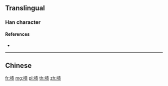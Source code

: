 {{character info/new}}
{{also|嘖}}
==Translingual==

===Han character===
{{Han char|rn=30|rad=口|as=08|sn=11|four=|canj=RQMO|ids=⿰口责}}

====References====
* {{Han ref|kx=0196.261|hdz=10635.120|uh=5567|ud=21863}}

----

==Chinese==
{{zh-see|嘖}}

[[fr:啧]]
[[mg:啧]]
[[pl:啧]]
[[th:啧]]
[[zh:啧]]